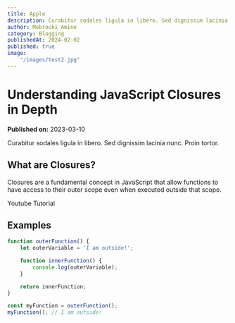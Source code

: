 ```yaml
---
title: Apple
description: Curabitur sodales ligula in libero. Sed dignissim lacinia nunc. Proin tortor. 
author: Mebrouki Amine
category: Blogging
publishedAt: 2024-02-02
published: true
image: 
    "/images/test2.jpg"
---
```


# Understanding JavaScript Closures in Depth

**Published on:** 2023-03-10

Curabitur sodales ligula in libero. Sed dignissim lacinia nunc. Proin tortor. 

## What are Closures?

Closures are a fundamental concept in JavaScript that allow functions to have access to their outer scope even when executed outside that scope.

Youtube Tutorial

<Youtube id="XpD553fmO9o" />

## Examples

```javascript
function outerFunction() {
    let outerVariable = 'I am outside!';

    function innerFunction() {
        console.log(outerVariable);
    }

    return innerFunction;
}

const myFunction = outerFunction();
myFunction(); // I am outside!
